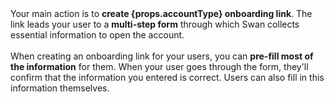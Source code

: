 <div>Your main action is to <b>create {props.accountType} onboarding link</b>.
The link leads your user to a <b>multi-step form</b> through which Swan collects essential information to open the account.
<br/><br/>
When creating an onboarding link for your users, you can <b>pre-fill most of the information</b> for them.
When your user goes through the form, they'll confirm that the information you entered is correct.
Users can also fill in this information themselves.
<br/><br/>
</div>
